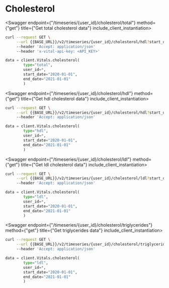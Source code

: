 
# Cholesterol

<Swagger endpoint={"/timeseries/{user_id}/cholesterol/total"} method={"get"} title={"Get total cholesterol data"} include_client_instantiation>

```bash
curl --request GET \
     --url {{BASE_URL}}/v2/timeseries/{user_id}/cholesterol/hdl?start_date=2021-01-01&end_date=2021-02-01 \
     --header 'Accept: application/json'
     --header 'x-vital-api-key: <API_KEY>'
```

```python
data = client.Vitals.cholesterol(
        type="total",
        user_id=*,
        start_date="2020-01-01",
        end_date="2021-01-01"
        )
```

</Swagger>

<Swagger endpoint={"/timeseries/{user_id}/cholesterol/hdl"} method={"get"} title={"Get hdl cholesterol data"} include_client_instantiation>

```bash
curl --request GET \
     --url {{BASE_URL}}/v2/timeseries/{user_id}/cholesterol/hdl?start_date=2021-01-01&end_date=2021-02-01 \
     --header 'Accept: application/json'
```

```python
data = client.Vitals.cholesterol(
        type="hdl",
        user_id=*,
        start_date="2020-01-01",
        end_date="2021-01-01"
        )
```

</Swagger>

<Swagger endpoint={"/timeseries/{user_id}/cholesterol/ldl"} method={"get"} title={"Get ldl cholesterol data"} include_client_instantiation>

```bash
curl --request GET \
     --url {{BASE_URL}}/v2/timeseries/{user_id}/cholesterol/ldl?start_date=2021-01-01&end_date=2021-02-01 \
     --header 'Accept: application/json'
```

```python
data = client.Vitals.cholesterol(
        type="ldl",
        user_id=*,
        start_date="2020-01-01",
        end_date="2021-01-01"
        )
```

</Swagger>

<Swagger endpoint={"/timeseries/{user_id}/cholesterol/triglycerides"} method={"get"} title={"Get triglycerides data"} include_client_instantiation>

```bash
curl --request GET \
     --url {{BASE_URL}}/v2/timeseries/{user_id}/cholesterol/triglycerides?start_date=2021-01-01&end_date=2021-02-01 \
     --header 'Accept: application/json'
```

```python
data = client.Vitals.cholesterol(
        type="ldl",
        user_id=*,
        start_date="2020-01-01",
        end_date="2021-01-01"
        )
```

</Swagger>
